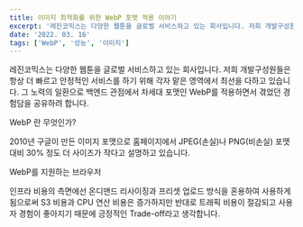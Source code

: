 ```yaml
---
title: 이미지 최적화를 위한 WebP 포맷 적용 이야기
excerpt: '레진코믹스는 다양한 웹툰을 글로벌 서비스하고 있는 회사입니다. 저희 개발구성원들은 항상 더 빠르고 안정적인 서비스를 하기 위해 각자 맡은 영역에서 최선을 다하고 있습니다. 그 노력의 일환으로 백엔드 관점에서 차세대 포맷인 WebP를 적용하면서 겪었던 경험담을 공유하려 합니다.'
date: '2022. 03. 16'
tags: ['WebP', '성능', '이미지']
---
```


<Paragraph>
레진코믹스는 다양한 웹툰을 글로벌 서비스하고 있는 회사입니다.
저희 개발구성원들은 항상 더 빠르고 안정적인 서비스를 하기 위해 각자 맡은 영역에서 최선을 다하고 있습니다.
그 노력의 일환으로 백엔드 관점에서 차세대 포맷인 WebP를 적용하면서 겪었던 경험담을 공유하려 합니다.
</Paragraph>

<Heading as="h2">WebP 란 무엇인가?</Heading>

<Paragraph>
  2010년 구글이 만든 이미지 포맷으로 홈페이지에서 JPEG(손실)나 PNG(비손실) 포맷대비 30% 정도 더 사이즈가 작다고 설명하고 있습니다.
</Paragraph>

<Heading as="h2">WebP를 지원하는 브라우저</Heading>

<Paragraph>
  인프라 비용의 측면에선 온디맨드 리사이징과 프리셋 업로드 방식을 혼용하여
  사용하게 됨으로써 S3 비용과 CPU 연산 비용은 증가하지만 반대로 트래픽 비용이 절감되고
  사용자 경험이 좋아지기 때문에 긍정적인 Trade-off라고 생각합니다.
</Paragraph>
